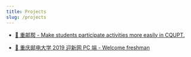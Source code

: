 ```yaml
---
title: Projects
slug: /projects
---
```


- [🥳 重邮帮 - Make students participate activities more easily in CQUPT.](https://github.com/RedrockTeam/cqupt-help-mp)

- [🏫 重庆邮电大学 2019 迎新网 PC 端 - Welcome freshman](https://github.com/RedrockTeam/welcome-2019-PC)
